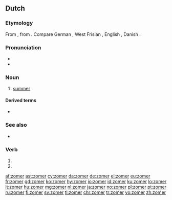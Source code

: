 ==Dutch==

===Etymology===
From {{inh|nl|odt|*sumar}}, from {{inh|nl|gem-pro|*sumaraz}}. Compare German {{term|Sommer|lang=de}}, West Frisian {{term|simmer|lang=fy}}, English {{term|summer|lang=en}}, Danish {{term|sommer|lang=da}}.

===Pronunciation===
* {{IPA|/ˈzoːmər/|lang=nl}}
* {{audio|Nl-zomer.ogg|audio|lang=nl}}

===Noun===
{{nl-noun|m|-s|zomertje}}

# [[summer]]

====Derived terms====
* {{l|nl|zomers}}

===See also===
* {{list:seasons/nl}}

===Verb===
{{nl-verb-form}}

# {{nl-verb form of|p=1|n=sg|t=pres|m=ind|zomeren}}
# {{nl-verb form of|m=imp|zomeren}}

[[af:zomer]]
[[ast:zomer]]
[[cy:zomer]]
[[da:zomer]]
[[de:zomer]]
[[el:zomer]]
[[eu:zomer]]
[[fr:zomer]]
[[gd:zomer]]
[[ko:zomer]]
[[hy:zomer]]
[[io:zomer]]
[[id:zomer]]
[[ku:zomer]]
[[lo:zomer]]
[[lt:zomer]]
[[hu:zomer]]
[[mg:zomer]]
[[nl:zomer]]
[[ja:zomer]]
[[no:zomer]]
[[pl:zomer]]
[[pt:zomer]]
[[ru:zomer]]
[[fi:zomer]]
[[sv:zomer]]
[[tl:zomer]]
[[chr:zomer]]
[[tr:zomer]]
[[vo:zomer]]
[[zh:zomer]]
